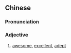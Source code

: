 ==Chinese==
{{zh-forms}}

===Pronunciation===
{{zh-pron
|w=3lau loe
|cat=a
}}

===Adjective===
{{zh-adj}}

# {{lb|zh|Wu|vulgar}} [[awesome]], [[excellent]], [[adept]]